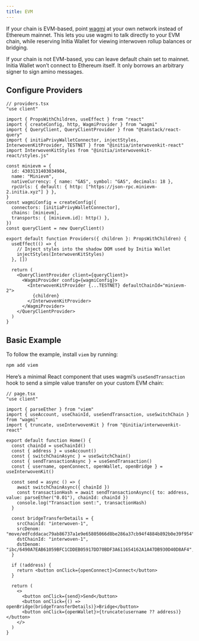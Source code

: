 ```yaml
---
title: EVM
---
```


If your chain is EVM-based, point [wagmi](https://wagmi.sh/) at your own network instead of Ethereum mainnet. This lets you use wagmi to talk directly to your EVM chain, while reserving Initia Wallet for viewing interwoven rollup balances or bridging.

<Info>
  If your chain is not EVM-based, you can leave default chain set to mainnet. Initia Wallet won’t connect to Ethereum itself. It only borrows an arbitrary signer to sign amino messages.
</Info>

## Configure Providers

```tsx
// providers.tsx
"use client"

import { PropsWithChildren, useEffect } from "react"
import { createConfig, http, WagmiProvider } from "wagmi"
import { QueryClient, QueryClientProvider } from "@tanstack/react-query"
import { initiaPrivyWalletConnector, injectStyles, InterwovenKitProvider, TESTNET } from "@initia/interwovenkit-react"
import InterwovenKitStyles from "@initia/interwovenkit-react/styles.js"

const minievm = {
  id: 4303131403034904,
  name: "Minievm",
  nativeCurrency: { name: "GAS", symbol: "GAS", decimals: 18 },
  rpcUrls: { default: { http: ["https://json-rpc.minievm-2.initia.xyz"] } },
}
const wagmiConfig = createConfig({
  connectors: [initiaPrivyWalletConnector],
  chains: [minievm],
  transports: { [minievm.id]: http() },
})
const queryClient = new QueryClient()

export default function Providers({ children }: PropsWithChildren) {
  useEffect(() => {
    // Inject styles into the shadow DOM used by Initia Wallet
    injectStyles(InterwovenKitStyles)
  }, [])

  return (
    <QueryClientProvider client={queryClient}>
      <WagmiProvider config={wagmiConfig}>
        <InterwovenKitProvider {...TESTNET} defaultChainId="minievm-2">
          {children}
        </InterwovenKitProvider>
      </WagmiProvider>
    </QueryClientProvider>
  )
}
```

## Basic Example

To follow the example, install `viem` by running:

```bash
npm add viem
```

Here’s a minimal React component that uses wagmi’s `useSendTransaction` hook to send a simple value transfer on your custom EVM chain:

```tsx
// page.tsx
"use client"

import { parseEther } from "viem"
import { useAccount, useChainId, useSendTransaction, useSwitchChain } from "wagmi"
import { truncate, useInterwovenKit } from "@initia/interwovenkit-react"

export default function Home() {
  const chainId = useChainId()
  const { address } = useAccount()
  const { switchChainAsync } = useSwitchChain()
  const { sendTransactionAsync } = useSendTransaction()
  const { username, openConnect, openWallet, openBridge } = useInterwovenKit()

  const send = async () => {
    await switchChainAsync({ chainId })
    const transactionHash = await sendTransactionAsync({ to: address, value: parseEther("0.01"), chainId: chainId })
    console.log("Transaction sent:", transactionHash)
  }

  const bridgeTransferDetails = {
    srcChainId: "interwoven-1",
    srcDenom: "move/edfcddacac79ab86737a1e9e65805066d8be286a37cb94f4884b892b0e39f954",
    dstChainId: "interwoven-1",
    dstDenom: "ibc/6490A7EAB61059BFC1CDDEB05917DD70BDF3A611654162A1A47DB930D40D8AF4",
  }

  if (!address) {
    return <button onClick={openConnect}>Connect</button>
  }

  return (
    <>
      <button onClick={send}>Send</button>
      <button onClick={() => openBridge(bridgeTransferDetails)}>Bridge</button>
      <button onClick={openWallet}>{truncate(username ?? address)}</button>
    </>
  )
}
```